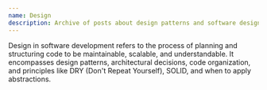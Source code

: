 ```yaml
---
name: Design
description: Archive of posts about design patterns and software design principles.
---
```


Design in software development refers to the process of planning and structuring code to be maintainable,
scalable, and understandable. It encompasses design patterns, architectural decisions, code organization,
and principles like DRY (Don't Repeat Yourself), SOLID, and when to apply abstractions.